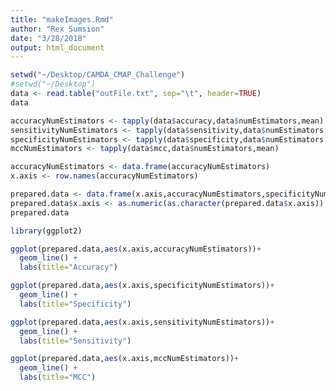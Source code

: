 ```yaml
---
title: "makeImages.Rmd"
author: "Rex Sumsion"
date: "3/28/2018"
output: html_document
---
```



```r
setwd("~/Desktop/CAMDA_CMAP_Challenge")
#setwd("~/Desktop")
data <- read.table("outFile.txt", sep="\t", header=TRUE)
data
```

```r
accuracyNumEstimators <- tapply(data$accuracy,data$numEstimators,mean)
sensitivityNumEstimators <- tapply(data$sensitivity,data$numEstimators,mean)
specificityNumEstimators <- tapply(data$specificity,data$numEstimators,mean)
mccNumEstimators <- tapply(data$mcc,data$numEstimators,mean)

accuracyNumEstimators <- data.frame(accuracyNumEstimators)
x.axis <- row.names(accuracyNumEstimators)

prepared.data <- data.frame(x.axis,accuracyNumEstimators,specificityNumEstimators,sensitivityNumEstimators,mccNumEstimators) 
prepared.data$x.axis <- as.numeric(as.character(prepared.data$x.axis))
prepared.data
```

```r
library(ggplot2)

ggplot(prepared.data,aes(x.axis,accuracyNumEstimators))+
  geom_line() +
  labs(title="Accuracy")

ggplot(prepared.data,aes(x.axis,specificityNumEstimators))+
  geom_line() +
  labs(title="Specificity")

ggplot(prepared.data,aes(x.axis,sensitivityNumEstimators))+
  geom_line() +
  labs(title="Sensitivity")

ggplot(prepared.data,aes(x.axis,mccNumEstimators))+
  geom_line() +
  labs(title="MCC")

```


